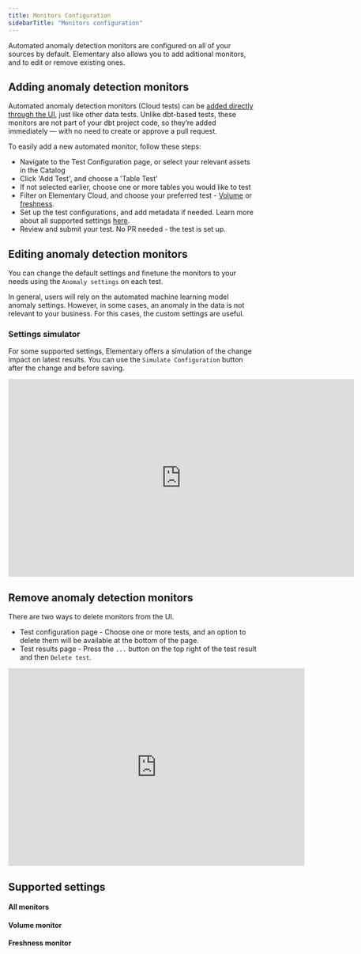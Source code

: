 ```yaml
---
title: Monitors Configuration
sidebarTitle: "Monitors configuration"
---
```


Automated anomaly detection monitors are configured on all of your sources by default. Elementary also allows you to add aditional monitors, and to edit or remove existing ones.

## Adding anomaly detection monitors

Automated anomaly detection monitors (Cloud tests) can be [added directly through the UI](cloud/features/data-tests/data-tests-overview), just like other data tests.
Unlike dbt-based tests, these monitors are not part of your dbt project code, so they’re added immediately — with no need to create or approve a pull request.

To easily add a new automated monitor, follow these steps:
- Navigate to the Test Configuration page, or select your relevant assets in the Catalog
- Click 'Add Test', and choose a 'Table Test'
- If not selected earlier, choose one or more tables you would like to test
- Filter on Elementary Cloud, and choose your preferred test - [Volume](cloud/features/anomaly-detection/automated-volume) or [freshness](cloud/features/anomaly-detection/automated-freshness).
- Set up the test configurations, and add metadata if needed. Learn more about all supported settings [here](cloud/features/anomaly-detection/monitors-configuration#supported-settings).
- Review and submit your test. No PR needed - the test is set up. 

## Editing anomaly detection monitors

You can change the default settings and finetune the monitors to your needs using the `Anomaly settings` on each test. 

In general, users will rely on the automated machine learning model anomaly settings.
However, in some cases, an anomaly in the data is not relevant to your business. For this cases, the custom settings are useful.

### Settings simulator

For some supported settings, Elementary offers a simulation of the change impact on latest results. 
You can use the `Simulate Configuration` button after the change and before saving.

<iframe
width="700"
height="400"
src="https://res.cloudinary.com/dvmtceykh/video/upload/v1740599803/edit_volume_anomalies_gz7vc4.mp4"
frameborder="0"
allow="accelerometer; autoplay; clipboard-write; encrypted-media; gyroscope; picture-in-picture"
allowfullscreen
alt="Anomaly settings simulator"
></iframe>

## Remove anomaly detection monitors

There are two ways to delete monitors from the UI. 
- Test configuration page - Choose one or more tests, and an option to delete them will be available at the bottom of the page.
- Test results page - Press the `...` button on the top right of the test result and then `Delete test`. 

<iframe
width="600"
height="400"
src="https://res.cloudinary.com/dvmtceykh/video/upload/v1740599911/delete_test_zrbk94.mp4"
frameborder="0"
allow="accelerometer; autoplay; clipboard-write; encrypted-media; gyroscope; picture-in-picture"
allowfullscreen
alt="Disable test"
></iframe>

## Supported settings

#### All monitors

<Snippet file="cloud/features/anomaly-detection/all-anomalies-configuration.mdx" />

#### Volume monitor

<Snippet file="cloud/features/anomaly-detection/volume-configuration.mdx" />

#### Freshness monitor

<Snippet file="cloud/features/anomaly-detection/freshness-configuration.mdx" />

